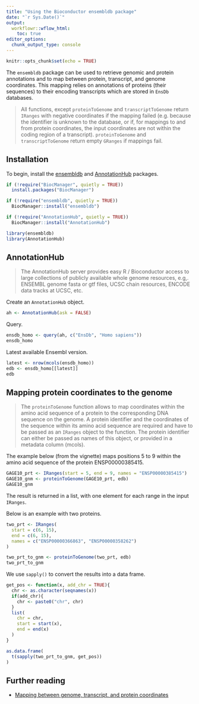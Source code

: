 ```yaml
---
title: "Using the Bioconductor ensembldb package"
date: "`r Sys.Date()`"
output:
  workflowr::wflow_html:
    toc: true
editor_options:
  chunk_output_type: console
---
```


```r
knitr::opts_chunk$set(echo = TRUE)
```

The `ensembldb` package can be used to retrieve genomic and protein annotations and to map between protein, transcript, and genome coordinates. This mapping relies on annotations of proteins (their sequences) to their encoding transcripts which are stored in `EnsDb` databases.

>All functions, except `proteinToGenome` and `transcriptToGenome` return `IRanges` with negative coordinates if the mapping failed (e.g. because the identifier is unknown to the database, or if, for mappings to and from protein coordinates, the input coordinates are not within the coding region of a transcript). `proteinToGenome` and `transcriptToGenome` return empty `GRanges` if mappings fail.

## Installation

To begin, install the [ensembldb](https://bioconductor.org/packages/release/bioc/html/ensembldb.html) and [AnnotationHub](https://bioconductor.org/packages/release/bioc/html/AnnotationHub.html) packages.

```r
if (!require("BiocManager", quietly = TRUE))
  install.packages("BiocManager")

if (!require("ensembldb", quietly = TRUE))
  BiocManager::install("ensembldb")

if (!require("AnnotationHub", quietly = TRUE))
  BiocManager::install("AnnotationHub")

library(ensembldb)
library(AnnotationHub)
```

## AnnotationHub

>The AnnotationHub server provides easy R / Bioconductor access to large collections of publicly available whole genome resources, e.g,. ENSEMBL genome fasta or gtf files, UCSC chain resources, ENCODE data tracks at UCSC, etc.

Create an `AnnotationHub` object.

```r
ah <- AnnotationHub(ask = FALSE)
```

Query.

```r
ensdb_homo <- query(ah, c("EnsDb", "Homo sapiens"))
ensdb_homo
```

Latest available Ensembl version.

```r
latest <- nrow(mcols(ensdb_homo))
edb <- ensdb_homo[[latest]]
edb
```

## Mapping protein coordinates to the genome

>The `proteinToGenome` function allows to map coordinates within the amino acid sequence of a protein to the corresponding DNA sequence on the genome. A protein identifier and the coordinates of the sequence within its amino acid sequence are required and have to be passed as an `IRanges` object to the function. The protein identifier can either be passed as names of this object, or provided in a metadata column (mcols).

The example below (from the vignette) maps positions 5 to 9 within the amino acid sequence of the protein ENSP00000385415.

```r
GAGE10_prt <- IRanges(start = 5, end = 9, names = "ENSP00000385415")
GAGE10_gnm <- proteinToGenome(GAGE10_prt, edb)
GAGE10_gnm
```

The result is returned in a list, with one element for each range in the input `IRanges`.

Below is an example with two proteins.

```r
two_prt <- IRanges(
  start = c(6, 15),
  end = c(6, 15),
  names = c("ENSP00000366863", "ENSP00000358262")
)

two_prt_to_gnm <- proteinToGenome(two_prt, edb)
two_prt_to_gnm
```

We use `sapply()` to convert the results into a data frame.

```r
get_pos <- function(x, add_chr = TRUE){
  chr <- as.character(seqnames(x))
  if(add_chr){
    chr <- paste0("chr", chr)
  }
  list(
    chr = chr,
    start = start(x),
    end = end(x)
  )
}

as.data.frame(
  t(sapply(two_prt_to_gnm, get_pos))
)
```

## Further reading

* [Mapping between genome, transcript, and protein coordinates](https://bioconductor.org/packages/release/bioc/vignettes/ensembldb/inst/doc/coordinate-mapping.html)
